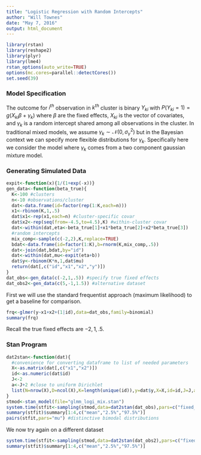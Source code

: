```yaml
---
title: "Logistic Regression with Random Intercepts"
author: "Will Townes"
date: "May 7, 2016"
output: html_document
---
```


```r
library(rstan)
library(reshape2)
library(plyr)
library(lme4)
rstan_options(auto_write=TRUE)
options(mc.cores=parallel::detectCores())
set.seed(39)
```

### Model Specification

The outcome for $i^{th}$ observation in $k^{th}$ cluster is binary $Y_{ki}$ with $P(Y_{ki}=1)=g(X_{ki}\beta+\gamma_k)$ where $\beta$ are the fixed effects, $X_{ki}$ is the vector of covariates, and $\gamma_k$ is a random intercept shared among all observations in the cluster. In traditional mixed models, we assume $\gamma_k\sim\mathcal{N}(0,\sigma^2_\gamma)$ but in the Bayesian context we can specify more flexible distributions for $\gamma_k$. Specifically here we consider the model where $\gamma_k$ comes from a two component gaussian mixture model.

### Generating Simulated Data

```r
expit<-function(x){1/(1+exp(-x))}
gen_data<-function(beta_true){
  K<-100 #clusters
  n<-10 #observations/cluster
  dat<-data.frame(id=factor(rep(1:K,each=n)))
  x1<-rbinom(K,1,.5)
  dat$x1<-rep(x1,each=n) #cluster-specific covar
  dat$x2<-rep(seq(from=-4.5,to=4.5),K) #within-cluster covar
  dat<-within(dat,eta<-beta_true[1]+x1*beta_true[2]+x2*beta_true[3])
  #random intercepts
  mix_comp<-sample(c(-2,2),K,replace=TRUE)
  bdat<-data.frame(id=factor(1:K),b=rnorm(K,mix_comp,.5)) 
  dat<-join(dat,bdat,by="id")
  dat<-within(dat,mu<-expit(eta+b))
  dat$y<-rbinom(K*n,1,dat$mu)
  return(dat[,c("id","x1","x2","y")])
}
dat_obs<-gen_data(c(-2,1,.5)) #specify true fixed effects
dat_obs2<-gen_data(c(5,-1,1.5)) #alternative dataset
```

First we will use the standard frequentist approach (maximum likelihood) to get a baseline for comparison.

```r
frq<-glmer(y~x1+x2+(1|id),data=dat_obs,family=binomial)
summary(frq)
```

Recall the true fixed effects are $-2,1,.5$.

### Stan Program

```r
dat2stan<-function(dat){
  #convenience for converting dataframe to list of needed parameters
  X<-as.matrix(dat[,c("x1","x2")])
  id<-as.numeric(dat$id)
  J<-2
  a<-J+2 #close to uniform Dirichlet
  list(N=nrow(X),D=ncol(X),K=length(unique(id)),y=dat$y,X=X,id=id,J=J,a=a)
}
stmod<-stan_model(file="glmm_logi_mix.stan")
system.time(stfit<-sampling(stmod,data=dat2stan(dat_obs),pars=c("fixed_int","beta","theta","mu","sigma"),iter=1000,control=list(adapt_delta=.85,max_treedepth=12)))
summary(stfit)$summary[1:4,c("mean","2.5%","97.5%")]
pairs(stfit,pars="mu") #distinctive bimodal distributions
```

We now try again on a different dataset

```r
system.time(stfit<-sampling(stmod,data=dat2stan(dat_obs2),pars=c("fixed_int","beta","theta","mu","sigma"),iter=1000,control=list(adapt_delta=.85,max_treedepth=12)))
summary(stfit)$summary[1:4,c("mean","2.5%","97.5%")]
```